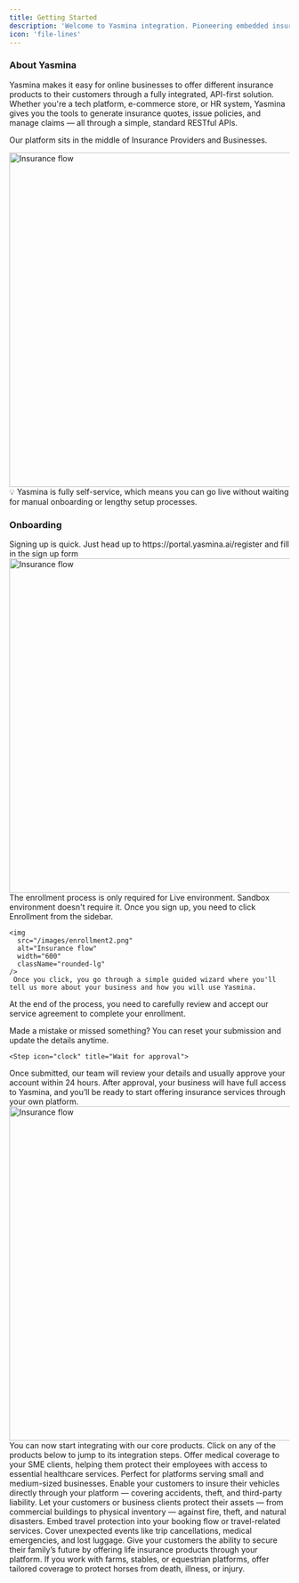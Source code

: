 ```yaml
---
title: Getting Started
description: 'Welcome to Yasmina integration. Pioneering embedded insurance in Saudi Arabia  and the region by offering seamless coverage, delivered at the perfect moment to protect your customers.'
icon: 'file-lines'
---
```


### About Yasmina

Yasmina makes it easy for online businesses to offer different insurance products to their customers through a fully integrated,
API-first solution. Whether you're a tech platform, e-commerce store, or HR system, Yasmina gives you the tools to generate insurance quotes, issue policies, and manage claims — all through a simple, standard RESTful APIs.

Our platform sits in the middle of Insurance Providers and Businesses.

<img
  src="/images/insurance-flow.png"
  alt="Insurance flow"
  width="600"
  className="rounded-lg"
/>
💡 Yasmina is fully self-service, which means you can go live without waiting for manual onboarding or lengthy setup processes.

### Onboarding

<Steps>
  <Step icon="user-plus" title="Signup">
  	Signing up is quick. Just head up to https://portal.yasmina.ai/register and fill in the sign up form
	<img
	  src="/images/signup5.png"
	  alt="Insurance flow"
	  width="600"
	  className="rounded-lg"
	/>
  </Step>
  <Step icon="clipboard-list" title="Enrollment process">
	  <Note>The enrollment process is only required for Live environment. Sandbox environment doesn't require it.</Note>
	  Once you sign up, you need to click Enrollment from the sidebar.

	<img
	  src="/images/enrollment2.png"
	  alt="Insurance flow"
	  width="600"
	  className="rounded-lg"
	/>
	 Once you click, you go through a simple guided wizard where you'll tell us more about your business and how you will use Yasmina.

At the end of the process, you need to carefully review and accept our service agreement to complete your enrollment.


<Tip>Made a mistake or missed something? You can reset your submission and update the details anytime.</Tip>

  </Step>

	<Step icon="clock" title="Wait for approval">

Once submitted, our team will review your details and usually approve your account within 24 hours. After approval, your business will have full access to Yasmina, and you’ll be ready to start offering insurance services through your own platform.
	<img
	  src="/images/approval.png"
	  alt="Insurance flow"
	  width="600"
	  className="rounded-lg"
	/>
	</Step>
  <Step icon="plug" title="Integration">
  You can now start integrating with our core products. Click on any of the products below to jump to its integration steps.
  	<CardGroup cols={3}>
      <Card
        title="SME Medical Insurance"
        icon="users-medical"
        href="integrations/medical"
      >Offer medical coverage to your SME clients, helping them protect their employees with access to essential healthcare services. Perfect for platforms serving small and medium-sized businesses.</Card>
      <Card
        title="Motor Insurance"
        icon="car"
        href="integrations/car"
      >Enable your customers to insure their vehicles directly through your platform — covering accidents, theft, and third-party liability.</Card>
      <Card
        title="Property Insurance"
        icon="house"
        href="property"
      >Let your customers or business clients protect their assets — from commercial buildings to physical inventory — against fire, theft, and natural disasters.</Card>
      <Card
        title="Travel Insurance"
        icon="plane"
        href="travel"
      >Embed travel protection into your booking flow or travel-related services. Cover unexpected events like trip cancellations, medical emergencies, and lost luggage.</Card>
            <Card
              title="Life Insurance"
              icon="shield-heart"
              href="travel"
            >Give your customers the ability to secure their family’s future by offering life insurance products through your platform.</Card>
                <Card
                  title="Livestock (Horse) Insurance"
                  icon="horse"
                  href="travel"
                >If you work with farms, stables, or equestrian platforms, offer tailored coverage to protect horses from death, illness, or injury.</Card>
    </CardGroup>

  </Step>
</Steps>
